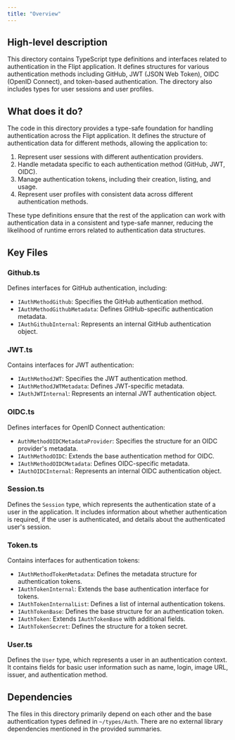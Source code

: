 ```yaml
---
title: "Overview"
---
```


## High-level description
This directory contains TypeScript type definitions and interfaces related to authentication in the Flipt application. It defines structures for various authentication methods including GitHub, JWT (JSON Web Token), OIDC (OpenID Connect), and token-based authentication. The directory also includes types for user sessions and user profiles.

## What does it do?
The code in this directory provides a type-safe foundation for handling authentication across the Flipt application. It defines the structure of authentication data for different methods, allowing the application to:

1. Represent user sessions with different authentication providers.
2. Handle metadata specific to each authentication method (GitHub, JWT, OIDC).
3. Manage authentication tokens, including their creation, listing, and usage.
4. Represent user profiles with consistent data across different authentication methods.

These type definitions ensure that the rest of the application can work with authentication data in a consistent and type-safe manner, reducing the likelihood of runtime errors related to authentication data structures.

## Key Files

### Github.ts
Defines interfaces for GitHub authentication, including:
- `IAuthMethodGithub`: Specifies the GitHub authentication method.
- `IAuthMethodGithubMetadata`: Defines GitHub-specific authentication metadata.
- `IAuthGithubInternal`: Represents an internal GitHub authentication object.

### JWT.ts
Contains interfaces for JWT authentication:
- `IAuthMethodJWT`: Specifies the JWT authentication method.
- `IAuthMethodJWTMetadata`: Defines JWT-specific metadata.
- `IAuthJWTInternal`: Represents an internal JWT authentication object.

### OIDC.ts
Defines interfaces for OpenID Connect authentication:
- `AuthMethodOIDCMetadataProvider`: Specifies the structure for an OIDC provider's metadata.
- `IAuthMethodOIDC`: Extends the base authentication method for OIDC.
- `IAuthMethodOIDCMetadata`: Defines OIDC-specific metadata.
- `IAuthOIDCInternal`: Represents an internal OIDC authentication object.

### Session.ts
Defines the `Session` type, which represents the authentication state of a user in the application. It includes information about whether authentication is required, if the user is authenticated, and details about the authenticated user's session.

### Token.ts
Contains interfaces for authentication tokens:
- `IAuthMethodTokenMetadata`: Defines the metadata structure for authentication tokens.
- `IAuthTokenInternal`: Extends the base authentication interface for tokens.
- `IAuthTokenInternalList`: Defines a list of internal authentication tokens.
- `IAuthTokenBase`: Defines the base structure for an authentication token.
- `IAuthToken`: Extends `IAuthTokenBase` with additional fields.
- `IAuthTokenSecret`: Defines the structure for a token secret.

### User.ts
Defines the `User` type, which represents a user in an authentication context. It contains fields for basic user information such as name, login, image URL, issuer, and authentication method.

## Dependencies
The files in this directory primarily depend on each other and the base authentication types defined in `~/types/Auth`. There are no external library dependencies mentioned in the provided summaries.